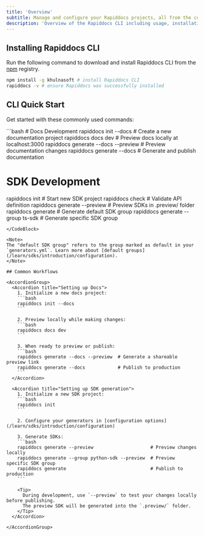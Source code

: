```yaml
---
title: 'Overview'
subtitle: Manage and configure your Rapiddocs projects, all from the command line.
description: 'Overview of the Rapiddocs CLI including usage, installation, and CI/CD environments'
---
```


## Installing Rapiddocs CLI

Run the following command to download and install Rapiddocs CLI from the [npm](https://www.npmjs.com/) registry. 

```bash
npm install -g khulnasoft # install Rapiddocs CLI
rapiddocs -v # ensure Rapiddocs was successfully installed
```

## CLI Quick Start

Get started with these commonly used commands:

<CodeBlock title="Common Commands">
```bash
# Docs Development
rapiddocs init --docs                  # Create a new documentation project
rapiddocs docs dev                     # Preview docs locally at localhost:3000
rapiddocs generate --docs --preview    # Preview documentation changes
rapiddocs generate --docs              # Generate and publish documentation

# SDK Development
rapiddocs init                        # Start new SDK project
rapiddocs check                       # Validate API definition
rapiddocs generate --preview          # Preview SDKs in .preview/ folder
rapiddocs generate                    # Generate default SDK group
rapiddocs generate --group ts-sdk     # Generate specific SDK group
```
</CodeBlock>

<Note>
The "default SDK group" refers to the group marked as default in your `generators.yml`. Learn more about [default groups](/learn/sdks/introduction/configuration).
</Note>

## Common Workflows

<AccordionGroup>
  <Accordion title="Setting up Docs">
    1. Initialize a new docs project:
    ```bash
    rapiddocs init --docs
    ```
    
    2. Preview locally while making changes:
    ```bash
    rapiddocs docs dev
    ```
    
    3. When ready to preview or publish:
    ```bash
    rapiddocs generate --docs --preview  # Generate a shareable preview link
    rapiddocs generate --docs            # Publish to production
    ```
  </Accordion>

  <Accordion title="Setting up SDK generation">
    1. Initialize a new SDK project:
    ```bash
    rapiddocs init
    ```
    
    2. Configure your generators in [configuration options](/learn/sdks/introduction/configuration)
    
    3. Generate SDKs:
    ```bash
    rapiddocs generate --preview                     # Preview changes locally
    rapiddocs generate --group python-sdk --preview  # Preview specific SDK group
    rapiddocs generate                               # Publish to production
    ```

    <Tip>
      During development, use `--preview` to test your changes locally before publishing. 
      The preview SDK will be generated into the `.preview/` folder.
    </Tip>
  </Accordion>

</AccordionGroup>
